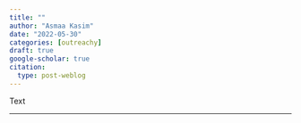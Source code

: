 ```yaml
---
title: ""
author: "Asmaa Kasim"
date: "2022-05-30"
categories: [outreachy]
draft: true
google-scholar: true
citation:
  type: post-weblog
---
```


Text

------------------------------------------------------------------------
